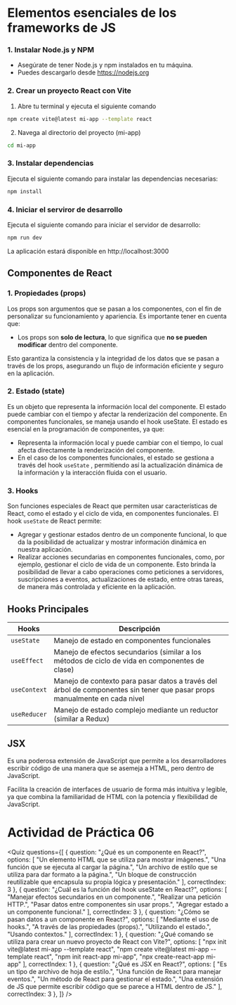 
# Elementos esenciales de los frameworks de JS

### 1. Instalar Node.js y NPM

- Asegúrate de tener Node.js y npm instalados en tu máquina.
- Puedes descargarlo desde https://nodejs.org

### 2. Crear un proyecto React con Vite

1. Abre tu terminal y ejecuta el siguiente comando

```sh
npm create vite@latest mi-app --template react
```

2. Navega al directorio del proyecto (mi-app)

```sh
cd mi-app
```

### 3. Instalar dependencias
Ejecuta el siguiente comando para instalar las dependencias necesarias:

```sh
npm install
```

### 4. Iniciar el serviror de desarrollo
Ejecuta el siguiente comando para iniciar el servidor de desarrollo:

```sh
npm run dev
```

La aplicación estará disponible en http://localhost:3000

## Componentes de React

### 1. Propiedades (props)
Los props son argumentos que se pasan a los componentes, con el fin de personalizar su funcionamiento y apariencia. Es importante tener en cuenta que:

- Los props son **solo de lectura**, lo que significa que **no se pueden modificar** dentro del componente.

Esto garantiza la consistencia y la integridad de los datos que se pasan a través de los props, asegurando un flujo de información eficiente y seguro en la aplicación.

### 2. Estado (state)
Es un objeto que representa la información local del componente. El estado puede cambiar con el tiempo y afectar la renderización del componente. En componentes funcionales, se maneja usando el hook useState. El estado es esencial en la programación de componentes, ya que:

- Representa la información local y puede cambiar con el tiempo, lo cual afecta directamente la renderización del componente.
- En el caso de los componentes funcionales, el estado se gestiona a través del hook `useState` , permitiendo así la actualización dinámica de la información y la interacción fluida con el usuario. 

### 3. Hooks
Son funciones especiales de React que permiten usar características de React, como el estado y el ciclo de vida, en componentes funcionales. El hook `useState` de React permite:

- Agregar y gestionar estados dentro de un componente funcional, lo que da la posibilidad de actualizar y mostrar información dinámica en nuestra aplicación.
- Realizar acciones secundarias en componentes funcionales, como, por ejemplo, gestionar el ciclo de vida de un componente. Esto brinda la posibilidad de llevar a cabo operaciones como peticiones a servidores, suscripciones a eventos, actualizaciones de estado, entre otras tareas, de manera más controlada y eficiente en la aplicación.

## Hooks Principales

|Hooks|Descripción|
|---|---|
|`useState`|Manejo de estado en componentes funcionales|
|`useEffect`|Manejo de efectos secundarios (similar a los métodos de ciclo de vida en componentes de clase)|
|`useContext`|Manejo de contexto para pasar datos a través del árbol de componentes sin tener que pasar props manualmente en cada nivel|
|`useReducer`|Manejo de estado complejo mediante un reductor (similar a Redux)|

## JSX
Es una poderosa extensión de JavaScript que permite a los desarrolladores escribir código de una manera que se asemeja a HTML, pero dentro de JavaScript.

Facilita la creación de interfaces de usuario de forma más intuitiva y legible, ya que combina la familiaridad de HTML con la potencia y flexibilidad de JavaScript. 


# Actividad de Práctica 06


<Quiz questions={[
	{
		question: "¿Qué es un componente en React?",
		options: [
			"Un elemento HTML que se utiliza para mostrar imágenes.",
			"Una función que se ejecuta al cargar la página.",
			"Un archivo de estilo que se utiliza para dar formato a la página.",
			"Un bloque de construcción reutilizable que encapsula su propia lógica y presentación."
		],
		correctIndex: 3
	},
    {
		question: "¿Cuál es la función del hook useState en React?",
		options: [
			"Manejar efectos secundarios en un componente.",
			"Realizar una petición HTTP.",
			"Pasar datos entre componentes sin usar props.",
			"Agregar estado a un componente funcional."
		],
		correctIndex: 3
	},
    {
		question: "¿Cómo se pasan datos a un componente en React?",
		options: [
			"Mediante el uso de hooks.",
			"A través de las propiedades (props).",
			"Utilizando el estado.",
			"Usando contextos."
		],
		correctIndex: 1
	},
    {
		question: "¿Qué comando se utiliza para crear un nuevo proyecto de React con Vite?",
		options: [
			"npx init vite@latest mi-app --template react",
			"npm create vite@latest mi-app --template react",
			"npm init react-app mi-app",
			"npx create-react-app mi-app"
		],
		correctIndex: 1
	},
    {
		question: "¿Qué es JSX en React?",
		options: [
			"Es un tipo de archivo de hoja de estilo.",
			"Una función de React para manejar eventos.",
			"Un método de React para gestionar el estado.",
			"Una extensión de JS que permite escribir código que se parece a HTML dentro de JS."
		],
		correctIndex: 3
	},
]} />
